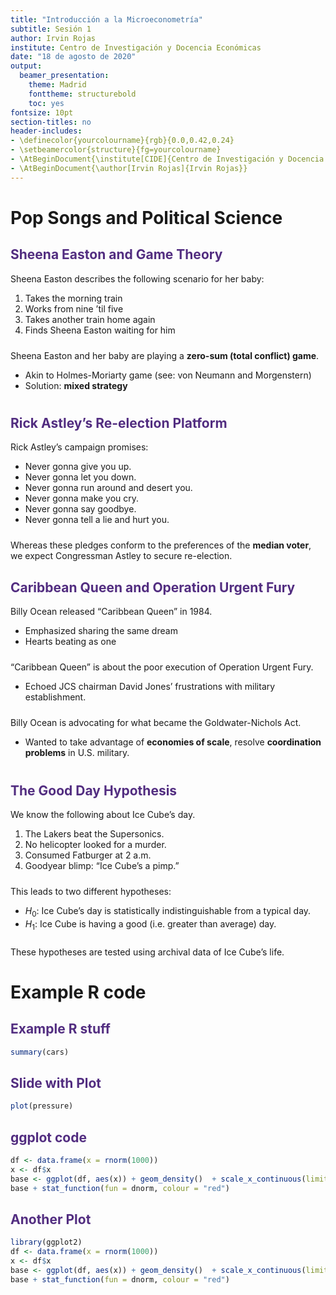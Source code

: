 ```yaml
---
title: "Introducción a la Microeconometría"
subtitle: Sesión 1
author: Irvin Rojas
institute: Centro de Investigación y Docencia Económicas
date: "18 de agosto de 2020"
output:
  beamer_presentation:
    theme: Madrid
    fonttheme: structurebold
    toc: yes
fontsize: 10pt
section-titles: no
header-includes: 
- \definecolor{yourcolourname}{rgb}{0.0,0.42,0.24}
- \setbeamercolor{structure}{fg=yourcolourname}
- \AtBeginDocument{\institute[CIDE]{Centro de Investigación y Docencia Económicas}}
- \AtBeginDocument{\author[Irvin Rojas]{Irvin Rojas}}
---
```

  
  <style>
  slides > slide.backdrop {
    background: white;
    border-bottom: 0px;
    box-shadow: 0 0 0;
  }


slides > slide {
  font-family: 'Open Sans', Helvetica, Arial, sans-serif;
  border-bottom: 3px solid  #F66733;
  box-shadow:  0 3px 0 #522D80;
  
}

.title-slide hgroup h1 {
  color: #522D80;
}



h2 {
  
  color: #522D80;
}

slides > slide.dark {
  background: #522D80 !important;
    border-bottom: 0;
  box-shadow: 0 0 0;
}

.segue h2 {
  color: white;
}

slides > slide.title-slide {
  border-bottom: 0;
  box-shadow: 0 0 0;
}

ol, ul {
  
  padding-bottom: 10px;
  
}

</style>
  
  
  
# Pop Songs and Political Science
  
## Sheena Easton and Game Theory
  
  Sheena Easton describes the following scenario for her baby:
  
  1. Takes the morning train
2. Works from nine 'til five
3. Takes another train home again
4. Finds Sheena Easton waiting for him

Sheena Easton and her baby are playing a **zero-sum (total conflict) game**.

- Akin to Holmes-Moriarty game (see: von Neumann and Morgenstern)
- Solution: **mixed strategy**

## Rick Astley's Re-election Platform

Rick Astley's campaign promises:

- Never gonna give you up.
- Never gonna let you down.
- Never gonna run around and desert you.
- Never gonna make you cry.
- Never gonna say goodbye.
- Never gonna tell a lie and hurt you.

Whereas these pledges conform to the preferences of the **median voter**, we expect Congressman Astley to secure re-election.

## Caribbean Queen and Operation Urgent Fury

Billy Ocean released "Caribbean Queen" in 1984.

- Emphasized sharing the same dream
- Hearts beating as one

"Caribbean Queen" is about the poor execution of Operation Urgent Fury.

- Echoed JCS chairman David Jones' frustrations with military establishment.

Billy Ocean is advocating for what became the Goldwater-Nichols Act.

- Wanted to take advantage of **economies of scale**, resolve **coordination problems** in U.S. military.

## The Good Day Hypothesis

We know the following about Ice Cube's day.

1. The Lakers beat the Supersonics.
2. No helicopter looked for a murder.
3. Consumed Fatburger at 2 a.m.
4. Goodyear blimp: "Ice Cube's a pimp."

This leads to two different hypotheses:

- $H_0$: Ice Cube's day is statistically indistinguishable from a typical day.
- $H_1$: Ice Cube is having a good (i.e. greater than average) day.

These hypotheses are tested using archival data of Ice Cube's life.

# Example R code
## Example R stuff

```r
summary(cars)
```

## Slide with Plot

```r
plot(pressure)
```

## ggplot code

```r
df <- data.frame(x = rnorm(1000))
x <- df$x
base <- ggplot(df, aes(x)) + geom_density()  + scale_x_continuous(limits = c(-5, 5))
base + stat_function(fun = dnorm, colour = "red")
```


## Another Plot

```r
library(ggplot2)
df <- data.frame(x = rnorm(1000))
x <- df$x
base <- ggplot(df, aes(x)) + geom_density()  + scale_x_continuous(limits = c(-5, 5))
base + stat_function(fun = dnorm, colour = "red")
```